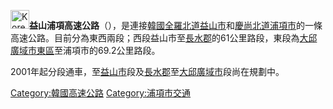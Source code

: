 {{Unreferenced|time=2022-02-20T12:32:55+00:00}}
{{Infobox road
|marker_image=[[File:Korea_Expressway_No.20.svg|50px]]
|name=益山浦項高速公路
|map=[[File:20_Iksan-Pohang.svg|250px]]
|length_km= 
|length_mi= 
|length_round=
|length_ref=
|established=2001
|replaces=
|direction=東西
|terminus_a= 全羅北道益山市<br>[[File:Korea_Expressway_No.25.svg|30px]][[湖南高速公路_(韓國)|湖南高速公路]]
|cities=[[完州郡|完州郡]]、[[鎮安郡|鎮安郡]]、[[長水郡|長水郡]]、[[大邱廣域市|大邱廣域市]]、[[永川市|永川市]]
|junction=[[File:Korea_Expressway_No.27.svg|30px]][[順天完州高速公路|順天完州高速公路]]<br>[[File:Korea_Expressway_No.35.svg|30px]][[統營大田高速公路|統營大田高速公路]]<br>[[File:Korea_Expressway_No.1.svg|30px]][[京釜高速公路|京釜高速公路]]<br>[[File:Korea_Expressway_No.301.svg|30px]][[尚州永川高速公路|尚州永川高速公路]]
|direction_b=
|terminus_b= 慶尚北道浦項市
}}
{{Infobox Korean name
|tablewidth=270
|img=
|width=189px
|hangul=익산포항고속도로
|hanja={{linktext|益|山|浦|項|高|速|道|路}}
|rr=Iksan Pohang Gosok Doro
|mr=Iksan P'ohang Kosok Toro
}}

[[File:Korea_Expressway_No.20.svg|30px]]'''益山浦項高速公路'''（{{kor|諺=익산포항고속도로|漢=益山浦項高速道路|羅=Iksan Pohang gosokdoro|f=y}}），是連接[[韓國|韓國]][[全羅北道|全羅北道]][[益山市|益山市]]和[[慶尚北道|慶尚北道]][[浦項市|浦項市]]的一條高速公路。目前分為東西兩段；西段益山市至[[長水郡|長水郡]]的61公里路段，東段為[[大邱廣域市|大邱廣域市]][[東區_(大邱)|東區]]至浦項市的69.2公里路段。

2001年起分段通車，{{link-ko|新萬金填海區|새만금 간척 사업|新萬金}}至[[益山市|益山市]]段及[[長水郡|長水郡]]至[[大邱廣域市|大邱廣域市]]段尚在規劃中。
{{ROK expressways}}
[[Category:韓國高速公路|Category:韓國高速公路]]
[[Category:浦項市交通|Category:浦項市交通]]